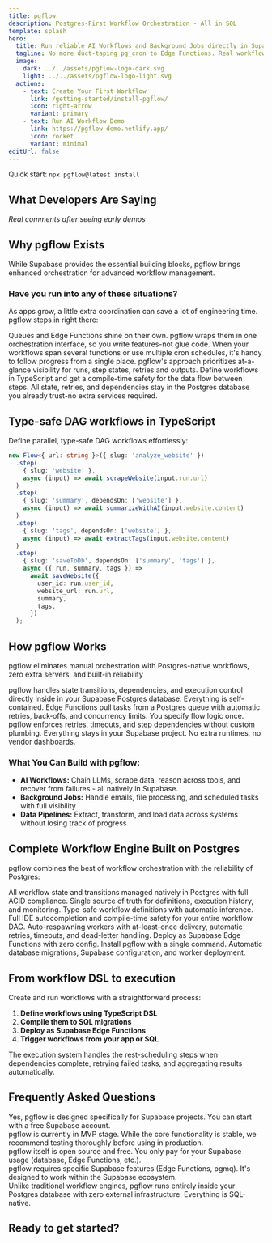 ```yaml
---
title: pgflow
description: Postgres-First Workflow Orchestration - All in SQL
template: splash
hero:
  title: Run reliable AI Workflows and Background Jobs directly in Supabase
  tagline: No more duct-taping pg_cron to Edge Functions. Real workflow orchestration with retries, monitoring, and type safety.
  image:
    dark: ../../assets/pgflow-logo-dark.svg
    light: ../../assets/pgflow-logo-light.svg
  actions:
    - text: Create Your First Workflow
      link: /getting-started/install-pgflow/
      icon: right-arrow
      variant: primary
    - text: Run AI Workflow Demo
      link: https://pgflow-demo.netlify.app/
      icon: rocket
      variant: minimal
editUrl: false
---
```



<div class="hero-quickstart">
  <span class="quickstart-label">Quick start:</span> <code>npx pgflow@latest install</code>
</div>

## What Developers Are Saying

*Real comments after seeing early demos*

<TestimonialCarousel />

## Why pgflow Exists

While Supabase provides the essential building blocks, pgflow brings enhanced orchestration for advanced workflow management.

### Have you run into any of these situations?

As apps grow, a little extra coordination can save a lot of engineering time. pgflow steps in right there:

<CardGrid>

  <Card title="Bringing the Pieces Together">
    Queues and Edge Functions shine on their own.
    pgflow wraps them in one orchestration interface, so you write features-not glue code.
  </Card>

  <Card title="Wanting a Bird’s-Eye View">
    When your workflows span several functions or use multiple cron schedules, it's handy to follow progress from a single place.
    pgflow's approach prioritizes at-a-glance visibility for runs, step states, retries and outputs.
  </Card>

  <Card title="Extra Type Confidence">
    Define workflows in TypeScript and get a compile-time safety for the data flow between steps.
  </Card>

  <Card title="Keeping Everything Inside Supabase">
    All state, retries, and dependencies stay in the Postgres database you already trust-no extra services required.
  </Card>

</CardGrid>

## Type-safe DAG workflows in TypeScript

Define parallel, type-safe DAG workflows effortlessly:

```typescript
new Flow<{ url: string }>({ slug: 'analyze_website' })
  .step(
    { slug: 'website' },
    async (input) => await scrapeWebsite(input.run.url)
  )
  .step(
    { slug: 'summary', dependsOn: ['website'] },
    async (input) => await summarizeWithAI(input.website.content)
  )
  .step(
    { slug: 'tags', dependsOn: ['website'] },
    async (input) => await extractTags(input.website.content)
  )
  .step(
    { slug: 'saveToDb', dependsOn: ['summary', 'tags'] },
    async ({ run, summary, tags }) =>
      await saveWebsite({
        user_id: run.user_id,
        website_url: run.url,
        summary,
        tags,
      })
  );
```

## How pgflow Works

pgflow eliminates manual orchestration with Postgres-native workflows, zero extra servers, and built-in reliability

<CardGrid>
  <Card title="Postgres-Native Orchestration" icon="approve-check">
    pgflow handles state transitions, dependencies, and execution control directly inside in your Supabase Postgres database. Everything is self-contained.
  </Card>

  <Card title="Durable Queue-Based Workers" icon="approve-check">
    Edge Functions pull tasks from a Postgres queue with automatic retries, back‑offs, and concurrency limits. 
  </Card>

  <Card title="Simple, Typed Flow Definitions" icon="approve-check">
    You specify flow logic once. pgflow enforces retries, timeouts, and step dependencies without custom plumbing.
  </Card>

  <Card title="Zero Extra Infra, Zero Lock-In" icon="approve-check">
    Everything stays in your Supabase project. No extra runtimes, no vendor dashboards.
  </Card>
</CardGrid>

### What You Can Build with pgflow:

- **AI Workflows:** Chain LLMs, scrape data, reason across tools, and recover from failures - all natively in Supabase.
- **Background Jobs:** Handle emails, file processing, and scheduled tasks with full visibility
- **Data Pipelines:** Extract, transform, and load data across systems without losing track of progress

## Complete Workflow Engine Built on Postgres

pgflow combines the best of workflow orchestration with the reliability of Postgres:

<CardGrid>
  <Card title="SQL Core" icon="star">
    All workflow state and transitions managed natively in Postgres with full ACID compliance. Single source of truth for definitions, execution history, and monitoring.
  </Card>
  
  <Card title="TypeScript DSL" icon="seti:typescript">
    Type-safe workflow definitions with automatic inference. Full IDE autocompletion and compile-time safety for your entire workflow DAG.
  </Card>
  
  <Card title="Edge Worker" icon="rocket">
    Auto-respawning workers with at-least-once delivery, automatic retries, timeouts, and dead-letter handling. Deploy as Supabase Edge Functions with zero config.
  </Card>
  
  <Card title="One-Command Setup" icon="seti:powershell">
    Install pgflow with a single command. Automatic database migrations, Supabase configuration, and worker deployment.
  </Card>
</CardGrid>

## From workflow DSL to execution

Create and run workflows with a straightforward process:

1. **Define workflows using TypeScript DSL**
1. **Compile them to SQL migrations**
1. **Deploy as Supabase Edge Functions**
1. **Trigger workflows from your app or SQL**

The execution system handles the rest-scheduling steps when dependencies complete, retrying failed tasks, and aggregating results automatically.

## Frequently Asked Questions

<Aside type="note" title="Do I need a Supabase account?">
  Yes, pgflow is designed specifically for Supabase projects. You can start with a free Supabase account.
</Aside>

<Aside type="note" title="Is pgflow production-ready?">
  pgflow is currently in MVP stage. While the core functionality is stable, we recommend testing thoroughly before using in production.
</Aside>

<Aside type="note" title="How does pricing work?">
  pgflow itself is open source and free. You only pay for your Supabase usage (database, Edge Functions, etc.).
</Aside>

<Aside type="note" title="Can I use it with existing Postgres?">
  pgflow requires specific Supabase features (Edge Functions, pgmq). It's designed to work within the Supabase ecosystem.
</Aside>

<Aside type="note" title="What's the difference from Temporal/Airflow?">
  Unlike traditional workflow engines, pgflow runs entirely inside your Postgres database with zero external infrastructure. Everything is SQL-native.
</Aside>

## Ready to get started?

<CardGrid>
  <LinkCard
    title="Check Demo app"
    href="https://pgflow-demo.netlify.app/"
    description="Try out the app that uses pgflow under the hood"
  />
  <LinkCard
    title="Install pgflow"
    href="/getting-started/install-pgflow/"
    description="Install pgflow into your Supabase project in few minutes"
  />
</CardGrid>
